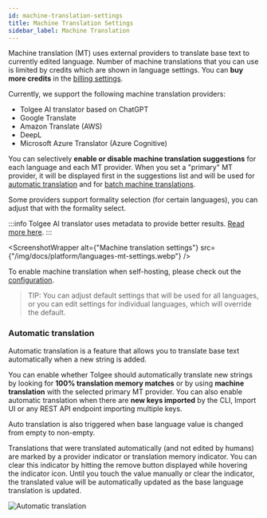 ```yaml
---
id: machine-translation-settings
title: Machine Translation Settings
sidebar_label: Machine Translation
---
```


Machine translation (MT) uses external providers to translate base text to currently edited language.
Number of machine translations that you can use is limited by credits which are shown in language settings. You can **buy more credits** in the [billing settings](organization_settings#subscriptions).

Currently, we support the following machine translation providers:

- Tolgee AI translator based on ChatGPT
- Google Translate
- Amazon Translate (AWS)
- DeepL
- Microsoft Azure Translator (Azure Cognitive)

You can selectively **enable or disable machine translation suggestions** for each language and each MT provider.
When you set a "primary" MT provider, it will be displayed first in the suggestions list and will be used for [automatic translation](#automatic-translation) and for [batch machine translations](/platform/translation_keys/batch_operations#available-batch-operations).

Some providers support formality selection (for certain languages), you can adjust that with the formality select.

:::info
Tolgee AI translator uses metadata to provide better results. [Read more here](/platform/translation_process/ai_translator).
:::

<ScreenshotWrapper
  alt={"Machine translation settings"}
  src={"/img/docs/platform/languages-mt-settings.webp"}
/>

To enable machine translation when self-hosting, please check out the [configuration](/platform/self_hosting/configuration#tolgee-machinetranslation-_-machinetranslation).

> TIP: You can adjust default settings that will be used for all languages, or you can edit settings for individual languages, which will override the default.

### Automatic translation

Automatic translation is a feature that allows you to translate base text automatically when a new string is added.

You can enable whether Tolgee should automatically translate new strings by looking for **100% translation memory matches** or by using **machine translation** with the selected primary MT provider. You can also enable automatic translation when there are **new keys imported** by the CLI, Import UI or any REST API endpoint importing multiple keys.

Auto translation is also triggered when base language value is changed from empty to non-empty.

Translations that were translated automatically (and not edited by humans) are marked by a provider indicator or translation memory indicator. You can clear this indicator by hitting the remove button displayed while hovering the indicator icon. Until you touch the value manually or clear the indicator, the translated value will be automatically updated as the base language translation is updated.

![Automatic translation](/img/docs/platform/auto_translation.webp)
